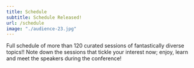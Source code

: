 ```yaml
---
title: Schedule
subtitle: Schedule Released!
url: /schedule
image: "./audience-23.jpg"
---
```


Full schedule of more than 120 curated sessions of fantastically diverse topics!! Note down the sessions that tickle your interest now; enjoy, learn and meet the speakers during the conference!
